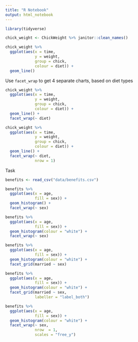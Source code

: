 ```yaml
---
title: "R Notebook"
output: html_notebook
---
```


```r
library(tidyverse)
```

```r
chick_weight <- ChickWeight %>% janitor::clean_names()

chick_weight %>% 
  ggplot(aes(x = time,
             y = weight,
             group = chick,
             colour = diet)) +
  geom_line()
```

Use `facet_wrap` to get 4 separate charts, based on diet types
```r
chick_weight %>% 
  ggplot(aes(x = time,
             y = weight,
             group = chick,
             colour = diet)) +
  geom_line() +
  facet_wrap(~ diet)
```

```r
chick_weight %>% 
  ggplot(aes(x = time,
             y = weight,
             group = chick,
             colour = diet)) +
  geom_line() +
  facet_wrap(~ diet,
             nrow = 1)
```

Task
```r
benefits <- read_csv("data/benefits.csv")
```

```r
benefits %>% 
  ggplot(aes(x = age,
             fill = sex)) +
  geom_histogram() +
  facet_wrap(~ sex)
```

```r
benefits %>% 
  ggplot(aes(x = age,
             fill = sex)) +
  geom_histogram(colour = "white") +
  facet_wrap(~ sex)
```

```r
benefits %>% 
  ggplot(aes(x = age,
             fill = sex)) +
  geom_histogram(colour = "white") +
  facet_grid(married ~ sex)
```

```r
benefits %>% 
  ggplot(aes(x = age,
             fill = sex)) +
  geom_histogram(colour = "white") +
  facet_grid(married ~ sex,
             labeller = "label_both")
```

```r
benefits %>% 
  ggplot(aes(x = age,
             fill = sex)) +
  geom_histogram(colour = "white") +
  facet_wrap(~ sex,
             nrow  = 1,
             scales = "free_y")
```
































